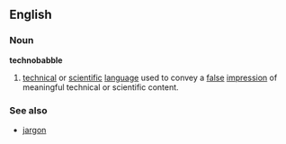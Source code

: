 ==English==
===Noun===
{{wikipedia}}
'''technobabble'''

# [[technical]] or [[scientific]] [[language]] used to convey a [[false]] [[impression]] of meaningful technical or scientific content.
===See also===
*[[jargon]]